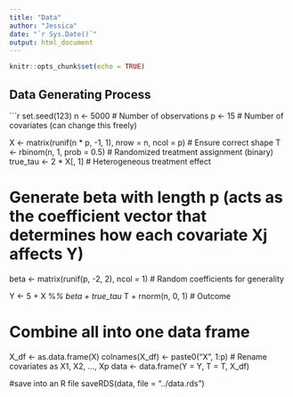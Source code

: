 ---
title: "Data"
author: "Jessica"
date: "`r Sys.Date()`"
output: html_document
---

```{r setup, include=FALSE}
knitr::opts_chunk$set(echo = TRUE)
```


## Data Generating Process
```{r}

set.seed(123)
n <- 5000  # Number of observations
p <- 15   # Number of covariates (can change this freely)

X <- matrix(runif(n * p, -1, 1), nrow = n, ncol = p)  # Ensure correct shape
T <- rbinom(n, 1, prob = 0.5)  # Randomized treatment assignment (binary)
true_tau <- 2 * X[, 1]  # Heterogeneous treatment effect 

# Generate beta with length p (acts as the coefficient vector that determines how each covariate Xj affects Y)
beta <- matrix(runif(p, -2, 2), ncol = 1)  # Random coefficients for generality

Y <- 5 + X %*% beta + true_tau * T + rnorm(n, 0, 1)  # Outcome

# Combine all into one data frame
X_df <- as.data.frame(X)
colnames(X_df) <- paste0("X", 1:p)  # Rename covariates as X1, X2, ..., Xp
data <- data.frame(Y = Y, T = T, X_df)

#save into an R file
saveRDS(data, file = "../data.rds")